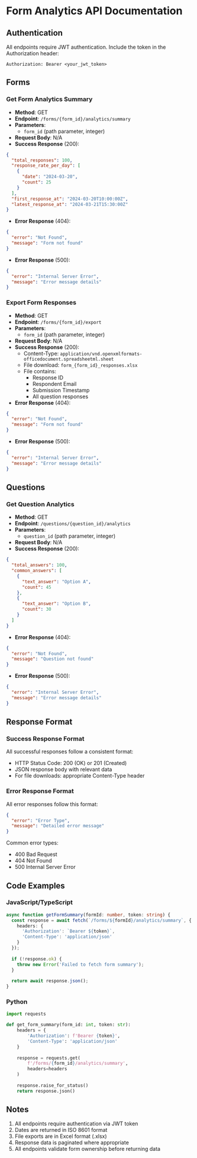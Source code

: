 # Form Analytics API Documentation

## Authentication
All endpoints require JWT authentication. Include the token in the Authorization header:
```http
Authorization: Bearer <your_jwt_token>
```

## Forms

### Get Form Analytics Summary
- **Method**: GET
- **Endpoint**: `/forms/{form_id}/analytics/summary`
- **Parameters**: 
  - `form_id` (path parameter, integer)
- **Request Body**: N/A
- **Success Response** (200):
```json
{
  "total_responses": 100,
  "response_rate_per_day": [
    {
      "date": "2024-03-20",
      "count": 25
    }
  ],
  "first_response_at": "2024-03-20T10:00:00Z",
  "latest_response_at": "2024-03-21T15:30:00Z"
}
```
- **Error Response** (404):
```json
{
  "error": "Not Found",
  "message": "Form not found"
}
```
- **Error Response** (500):
```json
{
  "error": "Internal Server Error",
  "message": "Error message details"
}
```

### Export Form Responses
- **Method**: GET
- **Endpoint**: `/forms/{form_id}/export`
- **Parameters**:
  - `form_id` (path parameter, integer)
- **Request Body**: N/A
- **Success Response** (200):
  - Content-Type: `application/vnd.openxmlformats-officedocument.spreadsheetml.sheet`
  - File download: `form_{form_id}_responses.xlsx`
  - File contains:
    - Response ID
    - Respondent Email
    - Submission Timestamp
    - All question responses
- **Error Response** (404):
```json
{
  "error": "Not Found",
  "message": "Form not found"
}
```
- **Error Response** (500):
```json
{
  "error": "Internal Server Error",
  "message": "Error message details"
}
```

## Questions

### Get Question Analytics
- **Method**: GET
- **Endpoint**: `/questions/{question_id}/analytics`
- **Parameters**:
  - `question_id` (path parameter, integer)
- **Request Body**: N/A
- **Success Response** (200):
```json
{
  "total_answers": 100,
  "common_answers": [
    {
      "text_answer": "Option A",
      "count": 45
    },
    {
      "text_answer": "Option B",
      "count": 30
    }
  ]
}
```
- **Error Response** (404):
```json
{
  "error": "Not Found",
  "message": "Question not found"
}
```
- **Error Response** (500):
```json
{
  "error": "Internal Server Error",
  "message": "Error message details"
}
```

## Response Format

### Success Response Format
All successful responses follow a consistent format:
- HTTP Status Code: 200 (OK) or 201 (Created)
- JSON response body with relevant data
- For file downloads: appropriate Content-Type header

### Error Response Format
All error responses follow this format:
```json
{
  "error": "Error Type",
  "message": "Detailed error message"
}
```

Common error types:
- 400 Bad Request
- 404 Not Found
- 500 Internal Server Error

## Code Examples

### JavaScript/TypeScript
```typescript
async function getFormSummary(formId: number, token: string) {
  const response = await fetch(`/forms/${formId}/analytics/summary`, {
    headers: {
      'Authorization': `Bearer ${token}`,
      'Content-Type': 'application/json'
    }
  });
  
  if (!response.ok) {
    throw new Error('Failed to fetch form summary');
  }
  
  return await response.json();
}
```

### Python
```python
import requests

def get_form_summary(form_id: int, token: str):
    headers = {
        'Authorization': f'Bearer {token}',
        'Content-Type': 'application/json'
    }
    
    response = requests.get(
        f'/forms/{form_id}/analytics/summary',
        headers=headers
    )
    
    response.raise_for_status()
    return response.json()
```

## Notes

1. All endpoints require authentication via JWT token
2. Dates are returned in ISO 8601 format
3. File exports are in Excel format (.xlsx)
4. Response data is paginated where appropriate
5. All endpoints validate form ownership before returning data 